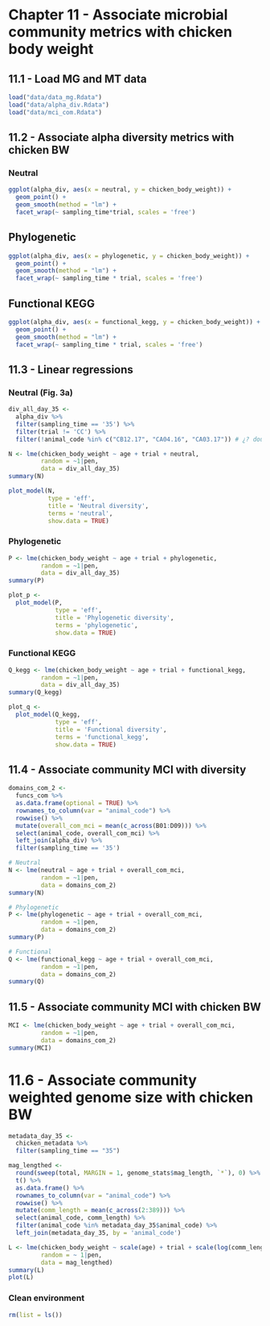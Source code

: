 # Chapter 11 - Associate microbial community metrics with chicken body weight

## 11.1 - Load MG and MT data

```r
load("data/data_mg.Rdata")
load("data/alpha_div.Rdata")
load("data/mci_com.Rdata")
```


## 11.2 - Associate alpha diversity metrics with chicken BW

### Neutral 

```r
ggplot(alpha_div, aes(x = neutral, y = chicken_body_weight)) +
  geom_point() +
  geom_smooth(method = "lm") +
  facet_wrap(~ sampling_time*trial, scales = 'free')
```

## Phylogenetic

```r
ggplot(alpha_div, aes(x = phylogenetic, y = chicken_body_weight)) +
  geom_point() +
  geom_smooth(method = "lm") +
  facet_wrap(~ sampling_time * trial, scales = 'free')
```

## Functional KEGG

```r
ggplot(alpha_div, aes(x = functional_kegg, y = chicken_body_weight)) +
  geom_point() +
  geom_smooth(method = "lm") +
  facet_wrap(~ sampling_time * trial, scales = 'free')
```


## 11.3 - Linear regressions 

### Neutral (Fig. 3a)

```r
div_all_day_35 <-
  alpha_div %>%
  filter(sampling_time == '35') %>%
  filter(trial != 'CC') %>% 
  filter(!animal_code %in% c("CB12.17", "CA04.16", "CA03.17")) # ¿? double check if we are OK filtering some samples, they show out of place diversity

N <- lme(chicken_body_weight ~ age + trial + neutral,
         random = ~1|pen,
         data = div_all_day_35)
summary(N)

plot_model(N,
           type = 'eff',
           title = 'Neutral diversity',
           terms = 'neutral',
           show.data = TRUE)
```

### Phylogenetic

```r
P <- lme(chicken_body_weight ~ age + trial + phylogenetic,
         random = ~1|pen,
         data = div_all_day_35)
summary(P)

plot_p <-
  plot_model(P,
             type = 'eff',
             title = 'Phylogenetic diversity',
             terms = 'phylogenetic',
             show.data = TRUE)
```

### Functional KEGG

```r
Q_kegg <- lme(chicken_body_weight ~ age + trial + functional_kegg,
         random = ~1|pen,
         data = div_all_day_35)
summary(Q_kegg)

plot_q <-
  plot_model(Q_kegg,
             type = 'eff',
             title = 'Functional diversity',
             terms = 'functional_kegg',
             show.data = TRUE)
```


## 11.4 - Associate community MCI with diversity

```r
domains_com_2 <-
  funcs_com %>%
  as.data.frame(optional = TRUE) %>% 
  rownames_to_column(var = "animal_code") %>% 
  rowwise() %>%
  mutate(overall_com_mci = mean(c_across(B01:D09))) %>%
  select(animal_code, overall_com_mci) %>%
  left_join(alpha_div) %>%
  filter(sampling_time == '35')

# Neutral
N <- lme(neutral ~ age + trial + overall_com_mci, 
         random = ~1|pen,
         data = domains_com_2)
summary(N)

# Phylogenetic
P <- lme(phylogenetic ~ age + trial + overall_com_mci,
         random = ~1|pen,
         data = domains_com_2)
summary(P)

# Functional
Q <- lme(functional_kegg ~ age + trial + overall_com_mci,
         random = ~1|pen,
         data = domains_com_2)
summary(Q)
```


## 11.5 - Associate community MCI with chicken BW

```r
MCI <- lme(chicken_body_weight ~ age + trial + overall_com_mci,
         random = ~1|pen,
         data = domains_com_2)
summary(MCI)
```


# 11.6 - Associate community weighted genome size with chicken BW

```r
metadata_day_35 <-
  chicken_metadata %>%
  filter(sampling_time == "35")

mag_lengthed <- 
  round(sweep(total, MARGIN = 1, genome_stats$mag_length, `*`), 0) %>% 
  t() %>% 
  as.data.frame() %>%
  rownames_to_column(var = "animal_code") %>%
  rowwise() %>% 
  mutate(comm_length = mean(c_across(2:389))) %>% 
  select(animal_code, comm_length) %>% 
  filter(animal_code %in% metadata_day_35$animal_code) %>% 
  left_join(metadata_day_35, by = 'animal_code')

L <- lme(chicken_body_weight ~ scale(age) + trial + scale(log(comm_length)),
         random = ~ 1|pen,
         data = mag_lengthed)
summary(L)
plot(L)
```

### Clean environment

```r
rm(list = ls())
```
